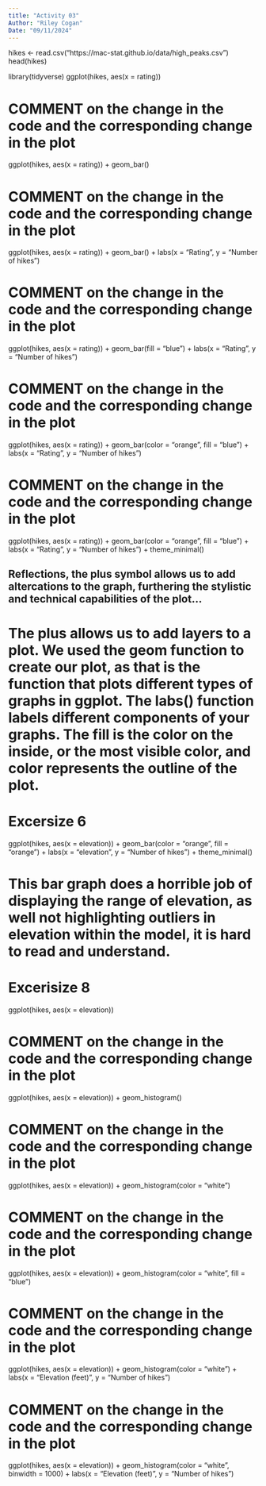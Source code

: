 ```yaml
---
title: "Activity 03"
Author: "Riley Cogan"
Date: "09/11/2024"
---
```


hikes <- read.csv("https://mac-stat.github.io/data/high_peaks.csv")
head(hikes)

library(tidyverse)
ggplot(hikes, aes(x = rating))

# COMMENT on the change in the code and the corresponding change in the plot
ggplot(hikes, aes(x = rating)) +
  geom_bar()
  
# COMMENT on the change in the code and the corresponding change in the plot
ggplot(hikes, aes(x = rating)) +
  geom_bar() +
  labs(x = "Rating", y = "Number of hikes")  

# COMMENT on the change in the code and the corresponding change in the plot
ggplot(hikes, aes(x = rating)) +
  geom_bar(fill = "blue") +
  labs(x = "Rating", y = "Number of hikes")  

# COMMENT on the change in the code and the corresponding change in the plot
ggplot(hikes, aes(x = rating)) +
  geom_bar(color = "orange", fill = "blue") +
  labs(x = "Rating", y = "Number of hikes")  

# COMMENT on the change in the code and the corresponding change in the plot
ggplot(hikes, aes(x = rating)) +
  geom_bar(color = "orange", fill = "blue")  +
  labs(x = "Rating", y = "Number of hikes") +
  theme_minimal()  

## Reflections, the plus symbol allows us to add altercations to the graph, furthering the stylistic and technical capabilities of the plot... 

# The plus allows us to add layers to a plot. We used the geom function to create our plot, as that is the function that plots different types of graphs in ggplot. The labs() function labels different components of your graphs. The fill is the color on the inside, or the most visible color, and color represents the outline of the plot. 


# Excersize 6

ggplot(hikes, aes(x = elevation)) + 
geom_bar(color = "orange", fill = "orange") + 
labs(x = "elevation", y = "Number of hikes") + 
theme_minimal()

# This bar graph does a horrible job of displaying the range of elevation, as well not highlighting outliers in elevation within the model, it is hard to read and understand. 

# Excerisize 8

ggplot(hikes, aes(x = elevation))

# COMMENT on the change in the code and the corresponding change in the plot
ggplot(hikes, aes(x = elevation)) +
  geom_histogram()
  
# COMMENT on the change in the code and the corresponding change in the plot
ggplot(hikes, aes(x = elevation)) +
  geom_histogram(color = "white") 
  
# COMMENT on the change in the code and the corresponding change in the plot
ggplot(hikes, aes(x = elevation)) +
  geom_histogram(color = "white", fill = "blue") 
  
# COMMENT on the change in the code and the corresponding change in the plot
ggplot(hikes, aes(x = elevation)) +
  geom_histogram(color = "white") +
  labs(x = "Elevation (feet)", y = "Number of hikes")
  
# COMMENT on the change in the code and the corresponding change in the plot
ggplot(hikes, aes(x = elevation)) +
  geom_histogram(color = "white", binwidth = 1000) +
  labs(x = "Elevation (feet)", y = "Number of hikes")

  
